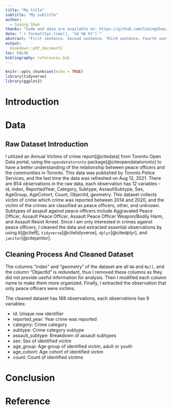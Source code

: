 ```yaml
---
title: "My title"
subtitle: "My subtitle"
author: 
  - Siming Shan
thanks: "Code and data are available at: https://github.com/SimingShan/STA304-Project-1"
date: "`r format(Sys.time(), '%d %B %Y')`"
abstract: "First sentence. Second sentence. Third sentence. Fourth sentence."
output:
  bookdown::pdf_document2
toc: FALSE
bibliography: references.bib
---
```


```r
knitr::opts_chunk$set(echo = TRUE)
library(tidyverse)
library(ggplot2)
```


# Introduction

# Data
## Raw Dataset Introduction
I utilized an Annual Victims of crime report[@citedata] from Toronto Open Data
portal, using the `opendatatoronto` package[@citeopendatatoronto] to have a better understanding of the relationship between peace officers and the communities in Toronto. This data was published by Toronto Police Services, and the last time the data was refreshed on Aug 12, 2021. There are 854 observations in the raw data, each observation has 12 variables - id, index, ReportedYear, Category, Subtype, AssaultSubtype, Sex, AgeGroup, AgeCohort, Count, ObjectId, geometry. This dataset collects victim of crime which crime was reported between 2014 and 2020, and the victim of the crimes are classified as peace officers, other, and unknown. Subtypes of assault against peace officers include Aggravated Peace Officer, Assault Peace Officer, Assault Peace Officer Weapon/Bodily Harm, and Assault Resist Arrest. Since I am only interested in crimes against peace officers, I cleaned the data and extracted essential observations by using `R`[@citeR], `tidyverse`[@citetidyverse], `dplyr`[@citedplyr], and `janitor`[@citejanitor].

## Cleaning Process And Cleaned Dataset
The columns "index" and "geometry" of the dataset are all `NA` and `Null`, and the column "ObjectId" is redundant, thus I removed these columns as they did not provide useful information for analysis. Then I modified each column name to make them more organized. Finally, I extracted the observation that only peace officers were victims.

The cleaned dataset has 168 observations, each observations has 9 variables:

* id: Unique row identifier
* reported_year: Year crime was reported
* category: Crime category
* subtype: Crime category subtype
* assault_subtype: Breakdown of assault subtypes
* sex: Sex of identified victim
* age_group: Age group of identified victim, adult or youth
* age_cohort: Age cohort of identified victim
* count: Count of identified victims



# Conclusion

\newpage

# Reference



